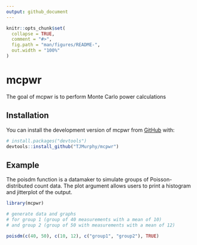 ```yaml
---
output: github_document
---
```


```r
knitr::opts_chunk$set(
  collapse = TRUE,
  comment = "#>",
  fig.path = "man/figures/README-",
  out.width = "100%"
)
```

# mcpwr

<!-- badges: start -->
<!-- badges: end -->

The goal of mcpwr is to perform Monte Carlo power calculations

## Installation

You can install the development version of mcpwr from [GitHub](https://github.com/) with:

``` r
# install.packages("devtools")
devtools::install_github("TJMurphy/mcpwr")
```

## Example

The poisdm function is a datamaker to simulate groups of Poisson-distributed
count data. The plot argument allows users to print a histogram and
jitterplot of the output.

```r
library(mcpwr)

# generate data and graphs
# for group 1 (group of 40 measurements with a mean of 10)
# and group 2 (group of 50 with measurements with a mean of 12)

poisdm(c(40, 50), c(10, 12), c("group1", "group2"), TRUE)
```


